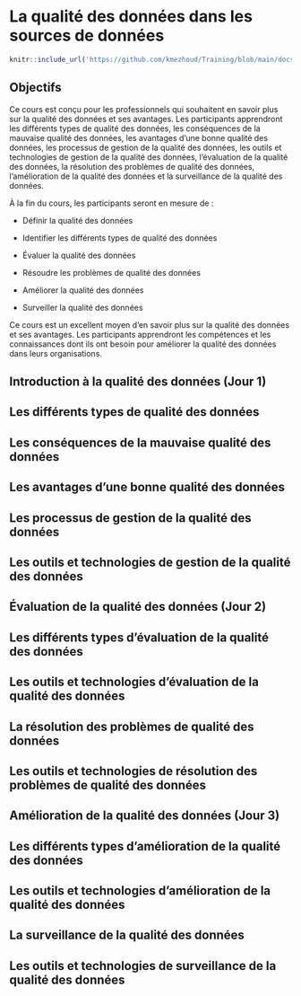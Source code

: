 # La qualité des données dans les sources de données {#dataquality}


```r
knitr::include_url('https://github.com/kmezhoud/Training/blob/main/docs/data_quality_in_data_sources_slide.html#1')
```
  
## Objectifs

Ce cours est conçu pour les professionnels qui souhaitent en savoir plus sur la qualité des données et ses avantages. Les participants apprendront les différents types de qualité des données, les conséquences de la mauvaise qualité des données, les avantages d'une bonne qualité des données, les processus de gestion de la qualité des données, les outils et technologies de gestion de la qualité des données, l'évaluation de la qualité des données, la résolution des problèmes de qualité des données, l'amélioration de la qualité des données et la surveillance de la qualité des données.

À la fin du cours, les participants seront en mesure de :

- Définir la qualité des données

- Identifier les différents types de qualité des données

- Évaluer la qualité des données

- Résoudre les problèmes de qualité des données

- Améliorer la qualité des données

- Surveiller la qualité des données

Ce cours est un excellent moyen d'en savoir plus sur la qualité des données et ses avantages. Les participants apprendront les compétences et les connaissances dont ils ont besoin pour améliorer la qualité des données dans leurs organisations.

## Introduction à la qualité des données (Jour 1)
    
## Les différents types de qualité des données

## Les conséquences de la mauvaise qualité des données

## Les avantages d'une bonne qualité des données

## Les processus de gestion de la qualité des données

## Les outils et technologies de gestion de la qualité des données

## Évaluation de la qualité des données (Jour 2)

## Les différents types d'évaluation de la qualité des données

## Les outils et technologies d'évaluation de la qualité des données

## La résolution des problèmes de qualité des données

## Les outils et technologies de résolution des problèmes de qualité des données



## Amélioration de la qualité des données (Jour 3)

## Les différents types d'amélioration de la qualité des données

## Les outils et technologies d'amélioration de la qualité des données

## La surveillance de la qualité des données

## Les outils et technologies de surveillance de la qualité des données

<!-- Cross-references make it easier for your readers to find and link to elements in your book. -->

<!-- ## Chapters and sub-chapters -->

<!-- There are two steps to cross-reference any heading: -->

<!-- 1. Label the heading: `# Hello world {#nice-label}`.  -->
<!--     - Leave the label off if you like the automated heading generated based on your heading title: for example, `# Hello world` = `# Hello world {#hello-world}`. -->
<!--     - To label an un-numbered heading, use: `# Hello world {-#nice-label}` or `{# Hello world .unnumbered}`. -->

<!-- 1. Next, reference the labeled heading anywhere in the text using `\@ref(nice-label)`; for example, please see Chapter \@ref(cross).  -->
<!--     - If you prefer text as the link instead of a numbered reference use: [any text you want can go here](#cross). -->

<!-- ## Captioned figures and tables -->

<!-- Figures and tables *with captions* can also be cross-referenced from elsewhere in your book using `\@ref(fig:chunk-label)` and `\@ref(tab:chunk-label)`, respectively. -->

<!-- See Figure \@ref(fig:nice-fig). -->

<!-- ```{r nice-fig, fig.cap='Here is a nice figure!', out.width='80%', fig.asp=.75, fig.align='center', fig.alt='Plot with connected points showing that vapor pressure of mercury increases exponentially as temperature increases.'} -->
<!-- par(mar = c(4, 4, .1, .1)) -->
<!-- plot(pressure, type = 'b', pch = 19) -->
<!-- ``` -->

<!-- Don't miss Table \@ref(tab:nice-tab). -->

<!-- ```{r nice-tab, tidy=FALSE} -->
<!-- knitr::kable( -->
<!--   head(pressure, 10), caption = 'Here is a nice table!', -->
<!--   booktabs = TRUE -->
<!-- ) -->
<!-- ``` -->
